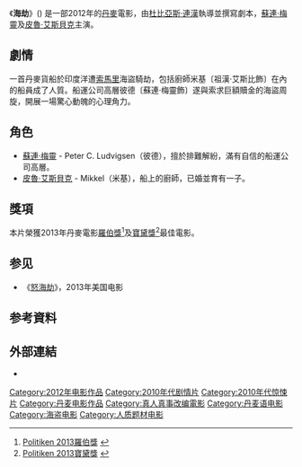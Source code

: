 {{Link style|time=2015-12-11T08:05:42+00:00}}
{{noteTA
|G1=Show
|G2=Movie
|T=zh-hans:海劫; zh-tw:命運談判局; zh-hk:海劫;
|1=zh-hans:海劫; zh-tw:命運談判局; zh-hk:海劫;
|2=zh-hans:杜比亞斯·連漢; zh-tw:杜比亞斯·連漢; zh-hk:杜比亞斯·連漢;
|3=zh-hans:蘇連·梅利; zh-tw:蘇連·梅利; zh-hk:蘇連·梅利;
}}
{{Infobox film
| name           = A Hijacking
| image          = A Hijacking Official Movie Poster.jpg
| caption        = 
| director       = [[:en:Tobias_Lindholm|杜比亞斯·連漢]]
| producer       = Rene Ezra<br />Tomas Radoor
| writer         = [[:en:Tobias_Lindholm|杜比亞斯·連漢]]
| starring       = [[:en:Søren_Malling|蘇連·梅靈]]<br />[[皮魯·艾斯貝克|皮魯·艾斯貝克]]
| music          = Hildur Guðnadóttir
| cinematography = Magnus Nordenhof Jønck
| editing        = Adam Nielsen
| studio         = 
| distributor    = [[Nordisk_Film|Nordisk Film]]
| released       = {{flagicon|DEN}} 2012年9月20日
| runtime        = 99 分鐘
| country        = {{DEN}}
| language       = [[丹麥語|丹麥語]]
}}

《'''海劫'''》({{lang-da|'''Kapringen'''}}) 是一部2012年的[[丹麥|丹麥]]電影，由[[:en:Tobias_Lindholm|杜比亞斯·連漢]]執導並撰寫劇本，[[:en:Søren_Malling|蘇連·梅靈]]及[[皮魯·艾斯貝克|皮魯·艾斯貝克]]主演。

==劇情==
一首丹麥貨船於印度洋遭[[索馬里|索馬里]]海盜騎劫，包括廚師米基〔祖漢·艾斯比飾〕在內的船員成了人質。船運公司高層彼德〔蘇連·梅靈飾〕遂與索求巨額贖金的海盜周旋，開展一場驚心動魄的心理角力。

==角色==
* [[:en:Søren_Malling|蘇連·梅靈]] - Peter C. Ludvigsen（彼德），擅於排難解紛，滿有自信的船運公司高層。
* [[皮魯·艾斯貝克|皮魯·艾斯貝克]] - Mikkel（米基），船上的廚師，已婚並育有一子。

==獎項==
本片榮獲2013年丹麥電影[[羅伯獎|羅伯獎]]<ref>[http://politiken.dk/kultur/film/ECE1910809/langstrakt-robert-uddeling-blev-kapret-af-outsiderne/ Politiken 2013羅伯獎] {{Wayback|url=http://politiken.dk/kultur/film/ECE1910809/langstrakt-robert-uddeling-blev-kapret-af-outsiderne/ |date=20131130102812 }}{{da}}</ref>及[[波迪獎|寶黛獎]]<ref>[http://politiken.dk/kultur/film/ECE1923428/se-hvem-der-kaprede-aarets-bodil-priser/ Politiken 2013寶黛獎] {{Wayback|url=http://politiken.dk/kultur/film/ECE1923428/se-hvem-der-kaprede-aarets-bodil-priser/ |date=20131029195459 }}{{da}}</ref>最佳電影。

== 参见 ==
*《[[怒海劫|怒海劫]]》，2013年美国电影

==参考資料==
{{reflist}}

==外部連結==
* {{IMDb title|2216240|Kapringen}}

{{DEFAULTSORT:Kapringen}}
[[Category:2012年电影作品|Category:2012年电影作品]]
[[Category:2010年代剧情片|Category:2010年代剧情片]]
[[Category:2010年代惊悚片|Category:2010年代惊悚片]]
[[Category:丹麦电影作品|Category:丹麦电影作品]]
[[Category:真人真事改编電影|Category:真人真事改编電影]]
[[Category:丹麦语电影|Category:丹麦语电影]]
[[Category:海盗电影|Category:海盗电影]]
[[Category:人质题材电影|Category:人质题材电影]]